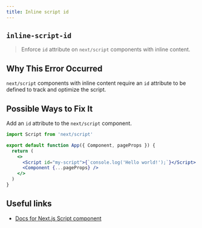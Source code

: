 ```yaml
---
title: Inline script id
---
```


## `inline-script-id`

> Enforce `id` attribute on `next/script` components with inline content.

## Why This Error Occurred

`next/script` components with inline content require an `id` attribute to be defined to track and optimize the script.

## Possible Ways to Fix It

Add an `id` attribute to the `next/script` component.

```jsx filename="pages/_app.js"
import Script from 'next/script'

export default function App({ Component, pageProps }) {
  return (
    <>
      <Script id="my-script">{`console.log('Hello world!');`}</Script>
      <Component {...pageProps} />
    </>
  )
}
```

## Useful links

- [Docs for Next.js Script component](/docs/pages/building-your-application/optimizing/scripts)
